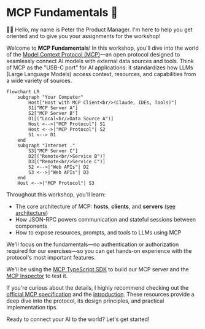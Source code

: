 # MCP Fundamentals 🧱

👨‍💼 Hello, my name is Peter the Product Manager. I'm here to help you get
oriented and to give you your assignments for the workshop!

Welcome to **MCP Fundamentals**! In this workshop, you'll dive into the world of
the
[Model Context Protocol (MCP)](https://modelcontextprotocol.io/specification/2025-06-18)—an
open protocol designed to seamlessly connect AI models with external data
sources and tools. Think of MCP as the "USB-C port" for AI applications: it
standardizes how LLMs (Large Language Models) access context, resources, and
capabilities from a wide variety of sources.

```mermaid
flowchart LR
    subgraph "Your Computer"
        Host["Host with MCP Client<br/>(Claude, IDEs, Tools)"]
        S1["MCP Server A"]
        S2["MCP Server B"]
        D1[("Local<br/>Data Source A")]
        Host <-->|"MCP Protocol"| S1
        Host <-->|"MCP Protocol"| S2
        S1 <--> D1
    end
    subgraph "Internet ."
        S3["MCP Server C"]
        D2[("Remote<br/>Service B")]
        D3[("Remote<br/>Service C")]
        S2 <-->|"Web APIs"| D2
        S3 <-->|"Web APIs"| D3
    end
    Host <-->|"MCP Protocol"| S3
```

Throughout this workshop, you'll learn:

- The core architecture of MCP: **hosts**, **clients**, and **servers**
  ([see architecture](https://modelcontextprotocol.io/specification/2025-06-18/architecture))
- How JSON-RPC powers communication and stateful sessions between components
- How to expose resources, prompts, and tools to LLMs using MCP

We'll focus on the fundamentals—no authentication or authorization required for
our exercises—so you can get hands-on experience with the protocol's most
important features.

We'll be using the
[MCP TypeScript SDK](https://github.com/modelcontextprotocol/typescript-sdk)
to build our MCP server and the
[MCP Inspector](https://github.com/modelcontextprotocol/inspector) to test it.

If you're curious about the details, I highly recommend checking out the
[official MCP specification](https://modelcontextprotocol.io/specification/2025-06-18)
and the [introduction](https://modelcontextprotocol.io/introduction). These
resources provide a deep dive into the protocol, its design principles, and
practical implementation tips.

Ready to connect your AI to the world? Let's get started!
